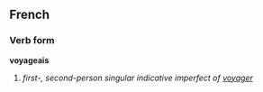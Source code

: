 ==French==
===Verb form===
'''voyageais'''

# ''first-, second-person singular indicative imperfect of [[voyager]]''